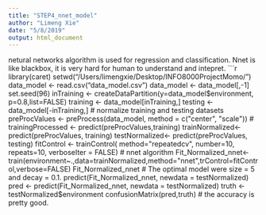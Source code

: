 ```yaml
---
title: "STEP4_nnet_model"
author: "Limeng Xie"
date: "5/8/2019"
output: html_document
---
```

netural networks algorithm is used for regression and classification. Nnet is like blackbox, it is very hard for human to understand and intepret. 
```r
library(caret)
setwd("/Users/limengxie/Desktop/INFO8000ProjectMomo/")
data_model <- read.csv("data_model.csv")
data_model <- data_model[,-1]
set.seed(96)
inTraining <- createDataPartition(y=data_model$environment, p=0.8,list=FALSE)
training <- data_model[inTraining,]
testing <- data_model[-inTraining,]
# normalize training and testing datasets
preProcValues <- preProcess(data_model, method = c("center", "scale"))
# trainingProcessed <- predict(preProcValues,training)
trainNormalized<- predict(preProcValues, training)
testNormalized<- predict(preProcValues, testing)
fitControl <- trainControl(
    method="repeatedcv",
    number=10,
    repeats=10,
    verboseIter = FALSE)
# nnet algorithm
Fit_Normalized_nnet<- train(environment~.,data=trainNormalized,method="nnet",trControl=fitControl,verbose=FALSE)
Fit_Normalized_nnet
# The optimal model were size = 5 and decay = 0.1.
predict(Fit_Normalized_nnet, newdata = testNormalized)
pred <- predict(Fit_Normalized_nnet, newdata = testNormalized)
truth <- testNormalized$environment
confusionMatrix(pred,truth)
# the accuracy is pretty good.